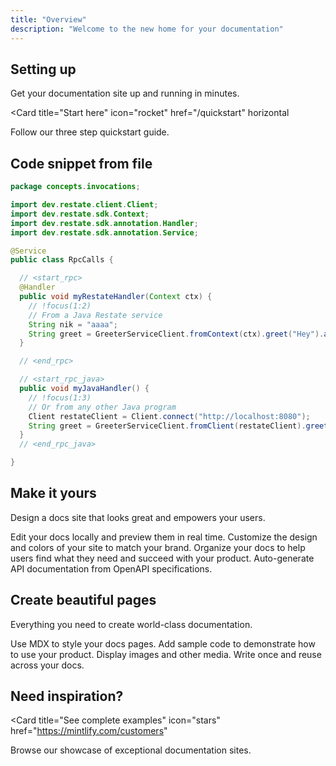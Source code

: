 ```yaml
---
title: "Overview"
description: "Welcome to the new home for your documentation"
---
```


## Setting up

Get your documentation site up and running in minutes.

<Card
  title="Start here"
  icon="rocket"
  href="/quickstart"
  horizontal
>
  Follow our three step quickstart guide.
</Card>

## Code snippet from file

```java RpcCalls.java {CODE_LOAD::../snippets/RpcCalls.java}
package concepts.invocations;

import dev.restate.client.Client;
import dev.restate.sdk.Context;
import dev.restate.sdk.annotation.Handler;
import dev.restate.sdk.annotation.Service;

@Service
public class RpcCalls {

  // <start_rpc>
  @Handler
  public void myRestateHandler(Context ctx) {
    // !focus(1:2)
    // From a Java Restate service
    String nik = "aaaa";
    String greet = GreeterServiceClient.fromContext(ctx).greet("Hey").await();
  }

  // <end_rpc>

  // <start_rpc_java>
  public void myJavaHandler() {
    // !focus(1:3)
    // Or from any other Java program
    Client restateClient = Client.connect("http://localhost:8080");
    String greet = GreeterServiceClient.fromClient(restateClient).greet("Hi");
  }
  // <end_rpc_java>

}
```

## Make it yours

Design a docs site that looks great and empowers your users.

<Columns cols={2}>
  <Card
    title="Edit locally"
    icon="pen-to-square"
    href="/development"
  >
    Edit your docs locally and preview them in real time.
  </Card>
  <Card
    title="Customize your site"
    icon="palette"
    href="/essentials/settings"
  >
    Customize the design and colors of your site to match your brand.
  </Card>
    <Card
    title="Set up navigation"
    icon="map"
    href="/essentials/navigation"
  >
    Organize your docs to help users find what they need and succeed with your product.
  </Card>
  <Card
    title="API documentation"
    icon="terminal"
    href="/api-reference/introduction"
  >
    Auto-generate API documentation from OpenAPI specifications.
  </Card>
</Columns>

## Create beautiful pages

Everything you need to create world-class documentation.

<Columns cols={2}>
  <Card
    title="Write with MDX"
    icon="pen-fancy"
    href="/essentials/markdown"
  >
    Use MDX to style your docs pages.
  </Card>
  <Card
    title="Code samples"
    icon="code"
    href="/essentials/code"
  >
    Add sample code to demonstrate how to use your product.
  </Card>
  <Card
    title="Images"
    icon="image"
    href="/essentials/images"
  >
    Display images and other media.
  </Card>
  <Card
    title="Reusable snippets"
    icon="recycle"
    href="/essentials/reusable-snippets"
  >
    Write once and reuse across your docs.
  </Card>
</Columns>

## Need inspiration?

<Card
  title="See complete examples"
  icon="stars"
  href="https://mintlify.com/customers"
>
  Browse our showcase of exceptional documentation sites.
</Card>
